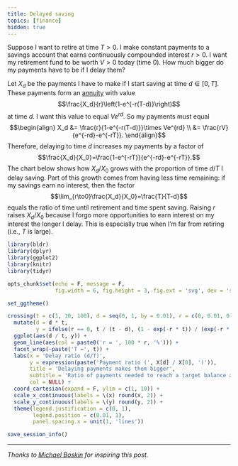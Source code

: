 ```yaml
---
title: Delayed saving
topics: [finance]
hidden: true
---
```


Suppose I want to retire at time $T>0$.
I make constant payments to a savings account that earns continuously compounded interest $r>0$.
I want my retirement fund to be worth $V>0$ today (time $0$).
How much bigger do my payments have to be if I delay them?

Let $X_d$ be the payments I have to make if I start saving at time $d\in[0,T]$.
These payments form an [annuity](https://en.wikipedia.org/wiki/Annuity) with value
$$\frac{X_d}{r}\left(1-e^{-r(T-d)}\right)$$
at time $d$.
I want this value to equal $Ve^{rd}$.
So my payments must equal
$$\begin{align}
X_d
&= \frac{r}{1-e^{-r(T-d)}}\times Ve^{rd} \\
&= \frac{rV}{e^{-rd}-e^{-rT}}.
\end{align}$$
Therefore, delaying to time $d$ increases my payments by a factor of
$$\frac{X_d}{X_0}=\frac{1-e^{-rT}}{e^{-rd}-e^{-rT}}.$$
The chart below shows how $X_d/X_0$ grows with the proportion of time $d/T$ I delay saving.
Part of this growth comes from having less time remaining: if my savings earn no interest, then the factor
$$\lim_{r\to0}\frac{X_d}{X_0}=\frac{T}{T-d}$$
equals the ratio of time until retirement and time spent saving.
Raising $r$ raises $X_d/X_0$ because I forgo more opportunities to earn interest on my interest the longer I delay.
This is especially true when I'm far from retiring (i.e., $T$ is large).

```r
library(bldr)
library(dplyr)
library(ggplot2)
library(knitr)
library(tidyr)

opts_chunk$set(echo = F, message = F,
               fig.width = 6, fig.height = 3, fig.ext = 'svg', dev = 'svg')

set_ggtheme()
```

```r
crossing(t = c(1, 10, 100), d = seq(0, 1, by = 0.01), r = c(0, 0.01, 0.05)) %>%
  mutate(d = d * t,
         y = ifelse(r == 0, t / (t - d), (1 - exp(-r * t)) / (exp(-r * d) - exp(-r * t)))) %>%
  ggplot(aes(d / t, y)) +
  geom_line(aes(col = paste0('r = ', 100 * r, '%'))) +
  facet_wrap(~paste('T =', t)) +
  labs(x = 'Delay ratio (d/T)',
       y = expression(paste('Payment ratio (', X[d] / X[0], ')')),
       title = 'Delaying payments makes them bigger',
       subtitle = 'Ratio of payments needed to reach a target balance at time T\nwhen I start saving at time d vs. time 0',
       col = NULL) +
  coord_cartesian(expand = F, ylim = c(1, 10)) +
  scale_x_continuous(labels = \(x) round(x, 2)) +
  scale_y_continuous(labels = \(y) round(y, 2)) +
  theme(legend.justification = c(0, 1),
        legend.position = c(0.01, 1),
        panel.spacing.x = unit(1, 'lines'))
```

```r
save_session_info()
```

---

*Thanks to [Michael Boskin](https://profiles.stanford.edu/michael-boskin) for inspiring this post.*
